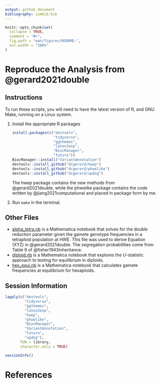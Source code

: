 ```yaml
---
output: github_document
bibliography: simbib.bib
---
```


<!-- README.md is generated from README.Rmd. Please edit that file -->

```r
knitr::opts_chunk$set(
  collapse = TRUE,
  comment = "#>",
  fig.path = "man/figures/README-",
  out.width = "100%"
)
```

# Reproduce the Analysis from @gerard2021double

## Instructions

To run these scripts, you will need to have the latest version of R, and GNU Make, running on a Linux system.

1. Install the appropriate R packages

    ```r
    install.packages(c("devtools",
                       "tidyverse",
                       "ggthemes",
                       "latex2exp",
                       "BiocManager",
                       "future"))
    BiocManager::install("VariantAnnotation")
    devtools::install_github("dcgerard/hwep")
    devtools::install_github("dcgerard/phwelike")
    devtools::install_github("dcgerard/updog")
    ```
    
    The hwep package contains the new methods from @gerard2021double, while the phwelike package contains the code written by @jiang2021computational and placed in package form by me.

2. Run `make` in the terminal.

## Other Files

- [alpha_tetra.nb](./analysis/alpha_tetra.nb) is a Mathematica
  notebook that solves for the double reduction parameter given the
  gamete genotype frequencies in a tetraploid population at HWE. 
  This file was used to derive Equation (XYZ) in @gerard2021double.
  The segregation probabilities come from Table 9 of @fisher1943inheritance.
- [diploid.nb](./analysis/diploid.nb) is a Mathematica notebook that
  explores the $U$-statistic approach to testing for equilibrium in 
  diploids.
- [hex_equi.nb](./analysis/hex_equi.nb) is a Mathematica notebook that
  calculates gamete frequencies at equilibrium for hexaploids.
  
## Session Information

```r
lapply(c("devtools",
         "tidyverse",
         "ggthemes",
         "latex2exp",
         "hwep",
         "phwelike",
         "BiocManager",
         "VariantAnnotation",
         "future",
         "updog"), 
       FUN = library,
       character.only = TRUE)
```

```r
sessionInfo()
```

# References
